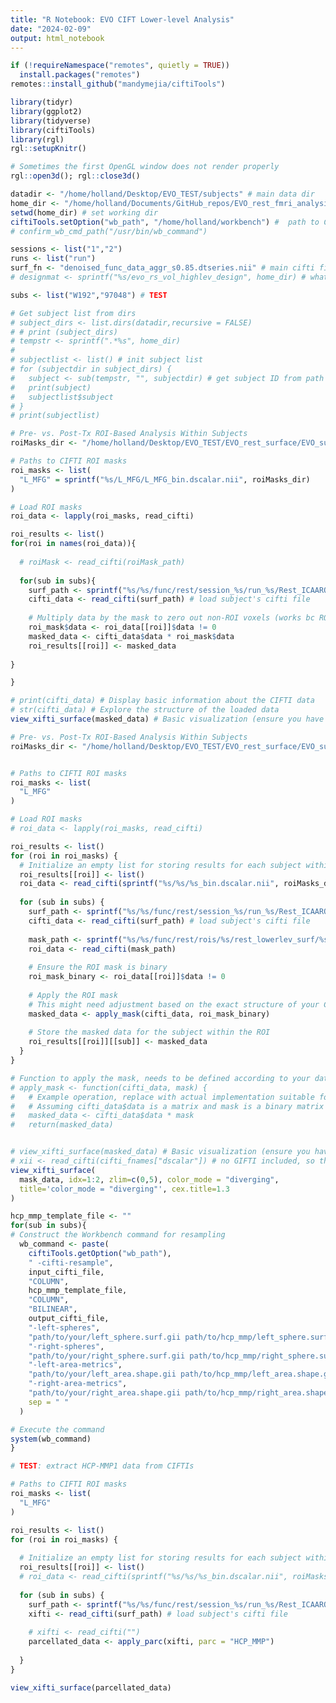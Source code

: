 ```yaml
---
title: "R Notebook: EVO CIFT Lower-level Analysis"
date: "2024-02-09"
output: html_notebook
---
```


```r

if (!requireNamespace("remotes", quietly = TRUE))
  install.packages("remotes")
remotes::install_github("mandymejia/ciftiTools")

library(tidyr)
library(ggplot2)
library(tidyverse)
library(ciftiTools)
library(rgl)
rgl::setupKnitr()

# Sometimes the first OpenGL window does not render properly
rgl::open3d(); rgl::close3d()

```

```r
datadir <- "/home/holland/Desktop/EVO_TEST/subjects" # main data dir
home_dir <- "/home/holland/Documents/GitHub_repos/EVO_rest_fmri_analysis/surface_analysis" # dir for this script, RProject, design mat, etc.
setwd(home_dir) # set working dir
ciftiTools.setOption("wb_path", "/home/holland/workbench") #  path to Connectome Workbench installation
# confirm_wb_cmd_path("/usr/bin/wb_command")

sessions <- list("1","2")
runs <- list("run")
surf_fn <- "denoised_func_data_aggr_s0.85.dtseries.nii" # main cifti file name for all subjects
# designmat <- sprintf("%s/evo_rs_vol_highlev_design", home_dir) # what file format?

subs <- list("W192","97048") # TEST

# Get subject list from dirs
# subject_dirs <- list.dirs(datadir,recursive = FALSE)  
# # print (subject_dirs)
# tempstr <- sprintf(".*%s", home_dir)
# 
# subjectlist <- list() # init subject list
# for (subjectdir in subject_dirs) {
#   subject <- sub(tempstr, "", subjectdir) # get subject ID from path
#   print(subject)
#   subjectlist$subject
# }
# print(subjectlist)
```

```r
# Pre- vs. Post-Tx ROI-Based Analysis Within Subjects
roiMasks_dir <- "/home/holland/Desktop/EVO_TEST/EVO_rest_surface/EVO_surface_roi_masks"

# Paths to CIFTI ROI masks
roi_masks <- list(
  "L_MFG" = sprintf("%s/L_MFG/L_MFG_bin.dscalar.nii", roiMasks_dir)
)

# Load ROI masks
roi_data <- lapply(roi_masks, read_cifti)

roi_results <- list()
for(roi in names(roi_data)){
  
  # roiMask <- read_cifti(roiMask_path)
  
  for(sub in subs){
    surf_path <- sprintf("%s/%s/func/rest/session_%s/run_%s/Rest_ICAAROMA.nii.gz/%s",datadir,sub,session,run,surf_fn) # path to subject's cifti file
    cifti_data <- read_cifti(surf_path) # load subject's cifti file
    
    # Multiply data by the mask to zero out non-ROI voxels (works bc ROI mask is binary)
    roi_mask$data <- roi_data[[roi]]$data != 0
    masked_data <- cifti_data$data * roi_mask$data
    roi_results[[roi]] <- masked_data
  
}

}

# print(cifti_data) # Display basic information about the CIFTI data
# str(cifti_data) # Explore the structure of the loaded data
view_xifti_surface(masked_data) # Basic visualization (ensure you have the necessary graphical backend and permissions)

```

```r
# Pre- vs. Post-Tx ROI-Based Analysis Within Subjects
roiMasks_dir <- "/home/holland/Desktop/EVO_TEST/EVO_rest_surface/EVO_surface_roi_masks"


# Paths to CIFTI ROI masks
roi_masks <- list(
  "L_MFG"
)

# Load ROI masks
# roi_data <- lapply(roi_masks, read_cifti)

roi_results <- list()
for (roi in roi_masks) {
  # Initialize an empty list for storing results for each subject within the current ROI
  roi_results[[roi]] <- list()
  roi_data <- read_cifti(sprintf("%s/%s/%s_bin.dscalar.nii", roiMasks_dir, roi, roi)) # read in ROI mask
  
  for (sub in subs) {
    surf_path <- sprintf("%s/%s/func/rest/session_%s/run_%s/Rest_ICAAROMA.nii.gz/%s", datadir, sub, session, run, surf_fn) # subject's cifti path
    cifti_data <- read_cifti(surf_path) # load subject's cifti file
    
    mask_path <- sprintf("%s/%s/func/rest/rois/%s/rest_lowerlev_surf/%s_%s_S%s_R%s_denoised_aggr_s1.7_meants.dscalar.nii",datadir,sub,roi,sub,roi,session,run) # path to subject's mean ROI time series dscalar.nii file
    roi_data <- read_cifti(mask_path)
    
    # Ensure the ROI mask is binary
    roi_mask_binary <- roi_data[[roi]]$data != 0
    
    # Apply the ROI mask
    # This might need adjustment based on the exact structure of your CIFTI data and mask
    masked_data <- apply_mask(cifti_data, roi_mask_binary)
    
    # Store the masked data for the subject within the ROI
    roi_results[[roi]][[sub]] <- masked_data
  }
}

# Function to apply the mask, needs to be defined according to your data structure
# apply_mask <- function(cifti_data, mask) {
#   # Example operation, replace with actual implementation suitable for your data structure
#   # Assuming cifti_data$data is a matrix and mask is a binary matrix of the same dimensions
#   masked_data <- cifti_data$data * mask
#   return(masked_data)


# view_xifti_surface(masked_data) # Basic visualization (ensure you have the necessary graphical backend and permissions)
# xii <- read_cifti(cifti_fnames["dscalar"]) # no GIFTI included, so the default inflated surface is used.
view_xifti_surface(
  mask_data, idx=1:2, zlim=c(0,5), color_mode = "diverging",
  title='color_mode = "diverging"', cex.title=1.3
)
```

```r
hcp_mmp_template_file <- ""
for(sub in subs){
# Construct the Workbench command for resampling
  wb_command <- paste(
    ciftiTools.getOption("wb_path"),
    " -cifti-resample",
    input_cifti_file,
    "COLUMN",
    hcp_mmp_template_file,
    "COLUMN",
    "BILINEAR",
    output_cifti_file,
    "-left-spheres",
    "path/to/your/left_sphere.surf.gii path/to/hcp_mmp/left_sphere.surf.gii",
    "-right-spheres",
    "path/to/your/right_sphere.surf.gii path/to/hcp_mmp/right_sphere.surf.gii",
    "-left-area-metrics",
    "path/to/your/left_area.shape.gii path/to/hcp_mmp/left_area.shape.gii",
    "-right-area-metrics",
    "path/to/your/right_area.shape.gii path/to/hcp_mmp/right_area.shape.gii",
    sep = " "
  )

# Execute the command
system(wb_command)
}
```

```r
# TEST: extract HCP-MMP1 data from CIFTIs

# Paths to CIFTI ROI masks
roi_masks <- list(
  "L_MFG"
)

roi_results <- list()
for (roi in roi_masks) {
  
  # Initialize an empty list for storing results for each subject within the current ROI
  roi_results[[roi]] <- list()
  # roi_data <- read_cifti(sprintf("%s/%s/%s_bin.dscalar.nii", roiMasks_dir, roi, roi)) # read in ROI mask
  
  for (sub in subs) {
    surf_path <- sprintf("%s/%s/func/rest/session_%s/run_%s/Rest_ICAAROMA.nii.gz/%s", datadir, sub, session, run, surf_fn) # subject's cifti path
    xifti <- read_cifti(surf_path) # load subject's cifti file
    
    # xifti <- read_cifti("")
    parcellated_data <- apply_parc(xifti, parc = "HCP_MMP")
    
  }
}

view_xifti_surface(parcellated_data)
```